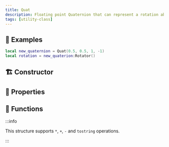 ```yaml
---
title: Quat
description: Floating point Quaternion that can represent a rotation about an axis in 3-D space
tags: [utility-class]
---
```



<HeaderDeclaration class_data={ClassData} is_open_sourced={true} />


## 🎒 Examples

```lua
local new_quaternion = Quat(0.5, 0.5, 1, -1)
local rotation = new_quaterion:Rotator()
```


## 🏗️ Constructor

<ConstructorDeclaration class_data={ClassData} />


## 🧽 Properties

<PropertiesDeclaration class_data={ClassData} />


## 🦠 Functions

:::info

This structure supports `*`, `+`, `-` and `tostring` operations.

:::

<FunctionsDeclaration class_data={ClassData} />

